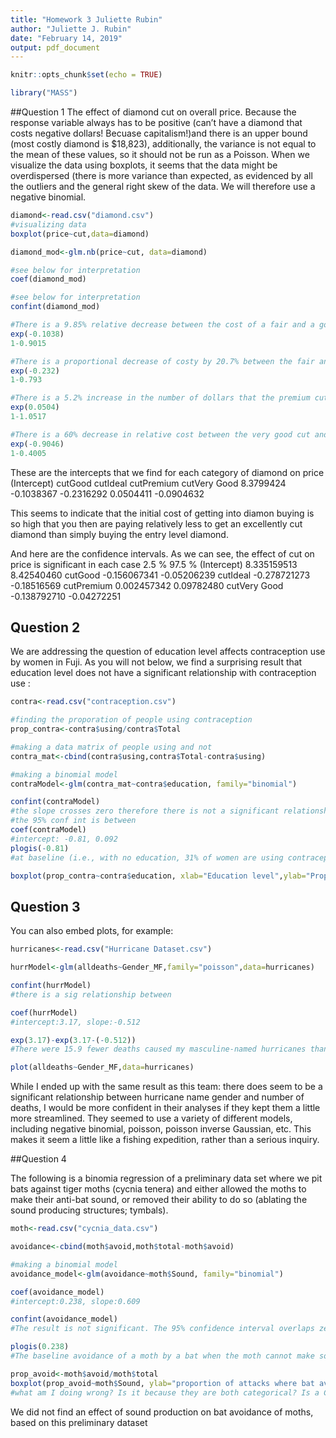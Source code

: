 ---
title: "Homework 3 Juliette Rubin"
author: "Juliette J. Rubin"
date: "February 14, 2019"
output: pdf_document
---

```{r setup, include=FALSE}
knitr::opts_chunk$set(echo = TRUE)

library("MASS")
```
##Question 1
The effect of diamond cut on overall price. Because the response variable always has to be positive (can't have a diamond that costs negative dollars! Becuase capitalism!)and there is an upper bound (most costly diamond is $18,823), additionally, the variance is not equal to the mean of these values, so it should not be run as a Poisson. When we visualize the data using boxplots, it seems that the data might be overdispersed (there is more variance than expected, as evidenced by all the outliers and the general right skew of the data. We will therefore use a negative binomial.  

```{r}
diamond<-read.csv("diamond.csv")
#visualizing data
boxplot(price~cut,data=diamond)

diamond_mod<-glm.nb(price~cut, data=diamond)

#see below for interpretation
coef(diamond_mod)

#see below for interpretation
confint(diamond_mod)

#There is a 9.85% relative decrease between the cost of a fair and a good diamond
exp(-0.1038)
1-0.9015

#There is a proportional decrease of costy by 20.7% between the fair and ideal cuts 
exp(-0.232)
1-0.793

#There is a 5.2% increase in the number of dollars that the premium cut costs in relation to the fair cut
exp(0.0504)
1-1.0517

#There is a 60% decrease in relative cost between the very good cut and the fair cut
exp(-0.9046)
1-0.4005

```

These are the intercepts that we find for each category of diamond on price
(Intercept)      cutGood     cutIdeal   cutPremium cutVery Good 
   8.3799424   -0.1038367   -0.2316292    0.0504411   -0.0904632 
   

This seems to indicate that the initial cost of getting into diamon buying is so high that you then are paying relatively less to get an excellently cut diamond than simply buying the entry level diamond.


And here are the confidence intervals. As we can see, the effect of cut on price is significant in each case
2.5 %      97.5 %
(Intercept)   8.335159513  8.42540460
cutGood      -0.156067341 -0.05206239
cutIdeal     -0.278721273 -0.18516569
cutPremium    0.002457342  0.09782480
cutVery Good -0.138792710 -0.04272251


## Question 2

We are addressing the question of education level affects contraception use by women in Fuji. As you will not below, we find a surprising result that education level does not have a significant relationship with contraception use :

```{r contraception}

contra<-read.csv("contraception.csv")

#finding the proporation of people using contraception
prop_contra<-contra$using/contra$Total

#making a data matrix of people using and not
contra_mat<-cbind(contra$using,contra$Total-contra$using)

#making a binomial model
contraModel<-glm(contra_mat~contra$education, family="binomial")

confint(contraModel)
#the slope crosses zero therefore there is not a significant relationship
#the 95% conf int is between 
coef(contraModel)
#intercept: -0.81, 0.092
plogis(-0.81)
#at baseline (i.e., with no education, 31% of women are using contraception)

boxplot(prop_contra~contra$education, xlab="Education level",ylab="Proportion of women using contraception")

```

## Question 3

You can also embed plots, for example:

```{r pressure, echo=FALSE}

hurricanes<-read.csv("Hurricane Dataset.csv")

hurrModel<-glm(alldeaths~Gender_MF,family="poisson",data=hurricanes)

confint(hurrModel)
#there is a sig relationship between 

coef(hurrModel)
#intercept:3.17, slope:-0.512

exp(3.17)-exp(3.17-(-0.512))
#There were 15.9 fewer deaths caused my masculine-named hurricanes than feminine-named

plot(alldeaths~Gender_MF,data=hurricanes)
```

While I ended up with the same result as this team: there does seem to be a significant relationship between hurricane name gender and number of deaths, I would be more confident in their analyses if they kept them a little more streamlined. They seemed to use a variety of different models, including negative binomial, poisson, poisson inverse Gaussian, etc. This makes it seem a little like a fishing expedition, rather than a serious inquiry. 

##Question 4

The following is a binomia regression of a preliminary data set where we pit bats against tiger moths (cycnia tenera) and either allowed the moths to make their anti-bat sound, or removed their ability to do so (ablating the sound producing structures; tymbals).

```{r}
moth<-read.csv("cycnia_data.csv")

avoidance<-cbind(moth$avoid,moth$total-moth$avoid)

#making a binomial model
avoidance_model<-glm(avoidance~moth$Sound, family="binomial")

coef(avoidance_model)
#intercept:0.238, slope:0.609

confint(avoidance_model)
#The result is not significant. The 95% confidence interval overlaps zero. 

plogis(0.238)
#The baseline avoidance of a moth by a bat when the moth cannot make sound is 55.9% 

prop_avoid<-moth$avoid/moth$total
boxplot(prop_avoid~moth$Sound, ylab="proportion of attacks where bat avoided the moth", xlab="Moth produces sound or doesn't")
#what am I doing wrong? Is it because they are both categorical? Is a Chi Square my only option? 

```

We did not find an effect of sound production on bat avoidance of moths, based on this preliminary dataset